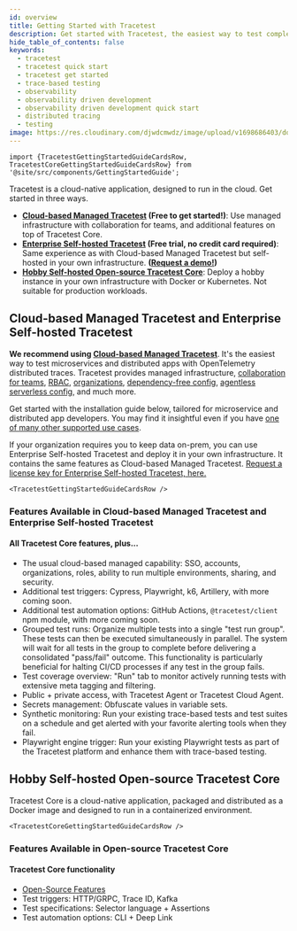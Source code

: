 ```yaml
---
id: overview
title: Getting Started with Tracetest
description: Get started with Tracetest, the easiest way to test complex microservice flows fast! Use OpenTelemetry distributed traces to find issues from front end to back end and anywhere in between!
hide_table_of_contents: false
keywords:
  - tracetest
  - tracetest quick start
  - tracetest get started
  - trace-based testing
  - observability
  - observability driven development
  - observability driven development quick start
  - distributed tracing
  - testing
image: https://res.cloudinary.com/djwdcmwdz/image/upload/v1698686403/docs/Blog_Thumbnail_14_rsvkmo.jpg
---
```


```mdx-code-block
import {TracetestGettingStartedGuideCardsRow, TracetestCoreGettingStartedGuideCardsRow} from '@site/src/components/GettingStartedGuide';
```

Tracetest is a cloud-native application, designed to run in the cloud. Get started in three ways.

- **[Cloud-based Managed Tracetest](https://app.tracetest.io/) (Free to get started!)**: Use managed infrastructure with collaboration for teams, and additional features on top of Tracetest Core.
- **[Enterprise Self-hosted Tracetest](https://tracetest.io/on-prem-installation) (Free trial, no credit card required)**: Same experience as with Cloud-based Managed Tracetest but self-hosted in your own infrastructure. **([Request a demo!](https://dub.sh/tracetest-demo))**
- **[Hobby Self-hosted Open-source Tracetest Core](/core/getting-started/overview)**: Deploy a hobby instance in your own infrastructure with Docker or Kubernetes. Not suitable for production workloads.

## Cloud-based Managed Tracetest and Enterprise Self-hosted Tracetest

**We recommend using [Cloud-based Managed Tracetest](https://app.tracetest.io/)**. It's the easiest way to test microservices and distributed apps with OpenTelemetry distributed traces. Tracetest provides managed infrastructure, [collaboration for teams](/concepts/environments), [RBAC](/concepts/roles-and-permissions), [organizations](/concepts/organizations), [dependency-free config](/concepts/agent), [agentless serverless config](/concepts/cloud-agent), and much more.

Get started with the installation guide below, tailored for microservice and distributed app developers. You may find it insightful even if you have [one of many other supported use cases](/examples-tutorials/recipes).

If your organization requires you to keep data on-prem, you can use Enterprise Self-hosted Tracetest and deploy it in your own infrastructure. It contains the same features as Cloud-based Managed Tracetest. [Request a license key for Enterprise Self-hosted Tracetest, here.](https://tracetest.io/on-prem-installation)

```mdx-code-block
<TracetestGettingStartedGuideCardsRow />
```

### Features Available in Cloud-based Managed Tracetest and Enterprise Self-hosted Tracetest

#### All Tracetest Core features, plus...

- The usual cloud-based managed capability: SSO, accounts, organizations, roles, ability to run multiple environments, sharing, and security.
- Additional test triggers: Cypress, Playwright, k6, Artillery, with more coming soon.
- Additional test automation options: GitHub Actions, `@tracetest/client` npm module, with more coming soon.
- Grouped test runs: Organize multiple tests into a single "test run group". These tests can then be executed simultaneously in parallel. The system will wait for all tests in the group to complete before delivering a consolidated "pass/fail" outcome. This functionality is particularly beneficial for halting CI/CD processes if any test in the group fails.
- Test coverage overview: "Run" tab to monitor actively running tests with extensive meta tagging and filtering.
- Public + private access, with Tracetest Agent or Tracetest Cloud Agent.
- Secrets management: Obfuscate values in variable sets.
- Synthetic monitoring: Run your existing trace-based tests and test suites on a schedule and get alerted with your favorite alerting tools when they fail.
- Playwright engine trigger: Run your existing Playwright tests as part of the Tracetest platform and enhance them with trace-based testing.

## Hobby Self-hosted Open-source Tracetest Core

Tracetest Core is a cloud-native application, packaged and distributed as a Docker image and designed to run in a containerized environment.

```mdx-code-block
<TracetestCoreGettingStartedGuideCardsRow />
```

### Features Available in Open-source Tracetest Core

#### Tracetest Core functionality

- [Open-Source Features](https://github.com/kubeshop/tracetest?tab=readme-ov-file#-features)
- Test triggers: HTTP/GRPC, Trace ID, Kafka
- Test specifications: Selector language + Assertions
- Test automation options: CLI + Deep Link
